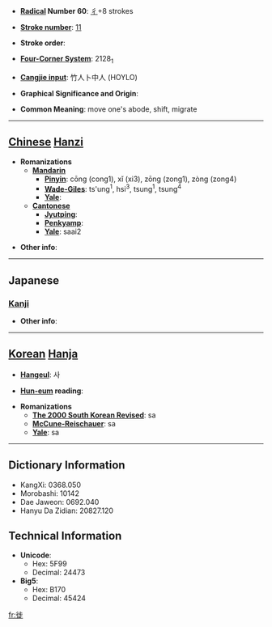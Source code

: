 * '''[[Wiktionary:Chinese radical index| Radical]] Number 60''': [[Wiktionary:Chinese radical index 彳|彳]]+8 strokes

* '''[[Wiktionary:Chinese total strokes index|Stroke number]]''': [[Wiktionary:Chinese total strokes index 11|11]]

* '''Stroke order''': 

* '''[[Wiktionary:Chinese four corner index|Four-Corner System]]''': 2128<sub>1</sub>

* '''[[Wiktionary:Chinese Cangjie index|Cangjie input]]''': 竹人卜中人 (HOYLO)

* '''Graphical Significance and Origin''': 

* '''Common Meaning''': move one's abode, shift, migrate

----

== [[Chinese]] [[Hanzi]] ==

* '''Romanizations'''
** '''[[Mandarin]]'''
*** '''[[Pinyin]]''': cōng (cong1), xǐ (xi3), zōng (zong1), zòng (zong4)
*** '''[[Wade-Giles]]''': ts'ung<sup>1</sup>, hsi<sup>3</sup>, tsung<sup>1</sup>, tsung<sup>4</sup>
*** '''[[Yale]]''': 
** '''[[Cantonese]]'''
*** '''[[Jyutping]]''':
*** '''[[Penkyamp]]''': 
*** '''[[Yale]]''': saai2

* '''Other info''': 

----

==Japanese==
===[[Kanji]]===
{{kanji|on readings=[[し]] (shi)|kun readings=[[うつる]] (utsuru)}}

* '''Other info''':  

----

== [[Korean]] [[Hanja]] ==

* '''[[Hangeul]]''': 사

* '''[[Hun-eum]] reading''': 

* '''Romanizations'''
** '''[[The 2000 South Korean Revised Romanization|The 2000 South Korean Revised]]''': sa
** '''[[McCune-Reischauer]]''': sa
** '''[[Yale]]''': sa

----

== Dictionary Information ==

* KangXi: 0368.050
* Morobashi: 10142
* Dae Jaweon: 0692.040
* Hanyu Da Zidian: 20827.120

== Technical Information ==

* '''Unicode''':
** Hex: 5F99
** Decimal: 24473
* '''Big5''':
** Hex: B170
** Decimal: 45424

[[fr:徙]]